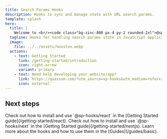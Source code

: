 ```yaml
---
title: Search Params Hooks
description: Hooks to sync and manage state with URL search params.
template: splash
hero:
  title: |
    Welcome to <br/><code class="bg-zinc-800 px-4 py-2 rounded-2xl">@sp-hooks</code>
  tagline: Hooks for handling search params state in JavaScript applications
  image:
    file: ../../assets/houston.webp
  actions:
    - text: Getting Started
      link: /getting-started/introduction
      icon: right-arrow
      variant: primary
    - text: Need help developing your website/app?
      link: https://quassum.com/?utm_source=sp-hooks&utm_medium=referral&utm_campaign=sp-hooks
      icon: external
---
```



## Next steps

<CardGrid stagger>
  <Card title="Getting Started with React" icon="add-document">
    Check out how to install and use `@sp-hooks/react` in the [Getting Started
    guide](/getting-started/react).
  </Card>
  <Card title="Getting Started with Next.js" icon="add-document">
    Check out how to install and use `@sp-hooks/next` in the [Getting Started
    guide](/getting-started/nextjs).
  </Card>
  <Card title="Read the guides" icon="open-book">
    Learn more about the hooks and how to use them in the
    [Guides](/guides/basic).
  </Card>
</CardGrid>
